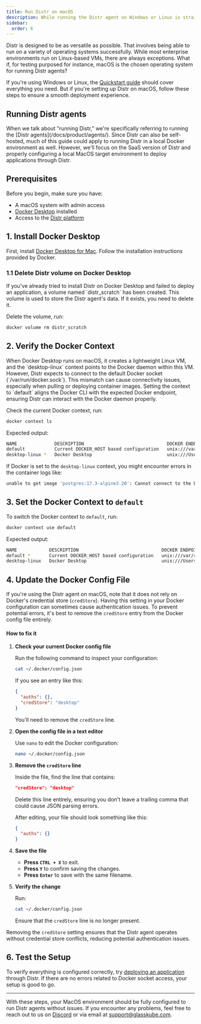 ```yaml
---
title: Run Distr on macOS
description: While running the Distr agent on Windows or Linux is straightforward, macOS may require a few additional checks.
sidebar:
  order: 6
---
```



Distr is designed to be as versatile as possible. That involves being able to run on a variety of operating systems successfully. While most enterprise environments run on Linux-based VMs, there are always exceptions. What if, for testing purposed for instance, macOS is the chosen operating system for running Distr agents?

If you're using Windows or Linux, the [Quickstart guide](/docs/getting-started/quickstart/) should cover everything you need. But if you're setting up Distr on macOS, follow these steps to ensure a smooth deployment experience.

## Running Distr agents

<Aside type="note">
  When we talk about "running Distr," we're specifically referring to running
  the [Distr agents](/docs/product/agents/). Since Distr can also be
  self-hosted, much of this guide could apply to running Distr in a local Docker
  environment as well. However, we'll focus on the SaaS version of Distr and
  properly configuring a local MacOS target environment to deploy applications
  through Distr.
</Aside>

## Prerequisites

Before you begin, make sure you have:

- A macOS system with admin access
- [Docker Desktop](https://www.docker.com/products/docker-desktop/) installed
- Access to the [Distr platform](https://app.distr.sh/)

## 1. Install Docker Desktop

First, install [Docker Desktop for Mac](https://docs.docker.com/desktop/setup/install/mac-install/). Follow the installation instructions provided by Docker.

### 1.1 Delete Distr volume on Docker Desktop

<Aside type="note">
  If you've already tried to install Distr on Docker Desktop and failed to
  deploy an application, a volume named `distr_scratch` has been created. This
  volume is used to store the Distr agent's data. If it exists, you need to
  delete it.
</Aside>

Delete the volume, run:

```sh
docker volume rm distr_scratch
```

## 2. Verify the Docker Context

<Aside type="caution">
  When Docker Desktop runs on macOS, it creates a lightweight Linux VM, and the
  `desktop-linux` context points to the Docker daemon within this VM. However,
  Distr expects to connect to the default Docker socket
  (`/var/run/docker.sock`). This mismatch can cause connectivity issues,
  especially when pulling or deploying container images. Setting the context to
  `default` aligns the Docker CLI with the expected Docker endpoint, ensuring
  Distr can interact with the Docker daemon properly.
</Aside>

Check the current Docker context, run:

```sh
docker context ls
```

Expected output:

```sh
NAME              DESCRIPTION                               DOCKER ENDPOINT                                  ERROR
default           Current DOCKER_HOST based configuration   unix:///var/run/docker.sock
desktop-linux *   Docker Desktop                            unix:///Users/jakepage/.docker/run/docker.sock
```

If Docker is set to the `desktop-linux` context, you might encounter errors in the container logs like:

```sh
unable to get image 'postgres:17.3-alpine3.20': Cannot connect to the Docker daemon at unix:///Users/jakepage/.docker/run/docker.sock. Is the docker daemon running?
```

## 3. Set the Docker Context to `default`

To switch the Docker context to `default`, run:

```sh
docker context use default
```

Expected output:

```sh
NAME            DESCRIPTION                               DOCKER ENDPOINT                                  ERROR
default *       Current DOCKER_HOST based configuration   unix:///var/run/docker.sock
desktop-linux   Docker Desktop                            unix:///Users/jakepage/.docker/run/docker.sock
```

## 4. Update the Docker Config File

If you're using the Distr agent on macOS, note that it does not rely on Docker's credential store (`credStore`). Having this setting in your Docker configuration can sometimes cause authentication issues. To prevent potential errors, it's best to remove the `credStore` entry from the Docker config file entirely.

#### How to fix it

1. **Check your current Docker config file**

   Run the following command to inspect your configuration:

   ```sh
   cat ~/.docker/config.json
   ```

   If you see an entry like this:

   ```json
   {
     "auths": {},
     "credStore": "desktop"
   }
   ```

   You'll need to remove the `credStore` line.

2. **Open the config file in a text editor**

   Use `nano` to edit the Docker configuration:

   ```sh
   nano ~/.docker/config.json
   ```

3. **Remove the `credStore` line**

   Inside the file, find the line that contains:

   ```json
   "credStore": "desktop"
   ```

   Delete this line entirely, ensuring you don't leave a trailing comma that could cause JSON parsing errors.

   After editing, your file should look something like this:

   ```json
   {
     "auths": {}
   }
   ```

4. **Save the file**

   - **Press `CTRL + X`** to exit.
   - **Press `Y`** to confirm saving the changes.
   - **Press `Enter`** to save with the same filename.

5. **Verify the change**

   Run:

   ```sh
   cat ~/.docker/config.json
   ```

   Ensure that the `credStore` line is no longer present.

Removing the `credStore` setting ensures that the Distr agent operates without credential store conflicts, reducing potential authentication issues.

## 6. Test the Setup

To verify everything is configured correctly, try [deploying an application](/docs/guides/onboarding-a-docker-app/#creating-a-new-deployment) through Distr. If there are no errors related to Docker socket access, your setup is good to go.

---

With these steps, your MacOS environment should be fully configured to run Distr agents without issues. If you encounter any problems, feel free to reach out to us on [Discord](https://discord.gg/6qqBSAWZfW) or via email at support@glasskube.com.
